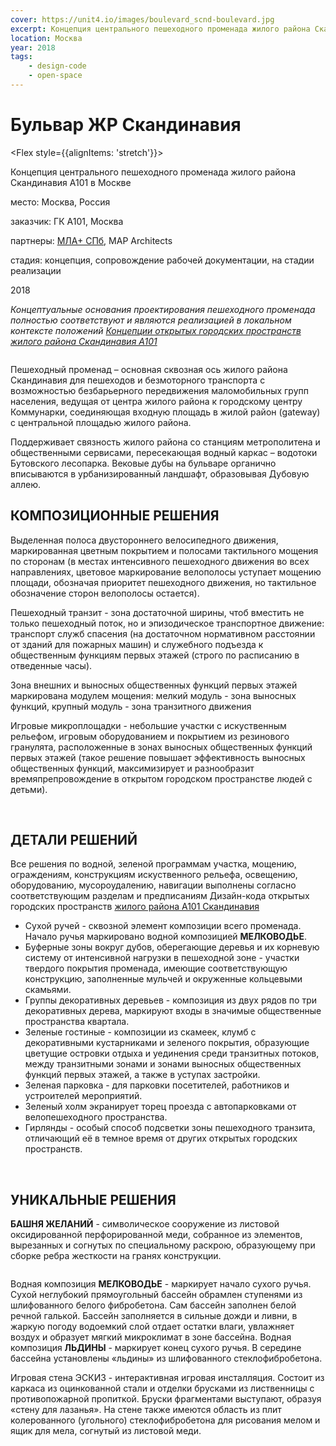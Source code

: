 ```yaml
---
cover: https://unit4.io/images/boulevard_scnd-boulevard.jpg
excerpt: Концепция центрального пешеходного променада жилого района Скандинавия А101
location: Москва
year: 2018
tags:
    - design-code
    - open-space
---
```


# Бульвар ЖР Скандинавия

<Flex style={{alignItems: 'stretch'}}>
<Flex col>

Концепция центрального пешеходного променада жилого района Скандинавия А101 в Москве

</Flex>

<div>
<p><BlackHighlight>место:</BlackHighlight> Москва, Россия</p>

<p><BlackHighlight>заказчик:</BlackHighlight> ГК А101, Москва</p>

[]()<p><BlackHighlight>партнеры:</BlackHighlight> [МЛА+ СПб](https://www.mlaplus.com/), MAP Architects</p>

<p><BlackHighlight>стадия:</BlackHighlight> концепция, сопровождение рабочей документации, на стадии реализации</p>

2018
</div>
</Flex>


_Концептуальные основания проектирования пешеходного променада полностью соответствуют
и являются реализацией в локальном контексте положений
[Концепции открытых городских пространств жилого района Скандинавия А101](/scnd-gb)_

<Image src="/images/boulevard_scnd-boulevard.jpg" alt="" />

Пешеходный променад – основная сквозная ось жилого района Скандинавия
для пешеходов и безмоторного транспорта с возможностью безбарьерного передвижения маломобильных групп
населения, ведущая от центра жилого района к городскому центру Коммунарки,
соединяющая входную площадь в жилой район (gateway) с центральной площадью жилого района.

Поддерживает связность жилого района со станциям метрополитена и общественными сервисами,
пересекающая водный каркас – водотоки Бутовского лесопарка.
Вековые дубы на бульваре органично вписываются в урбанизированный ландшафт, образовывая Дубовую аллею.

## КОМПОЗИЦИОННЫЕ РЕШЕНИЯ

Выделенная полоса двустороннего велосипедного движения,
маркированная цветным покрытием и полосами тактильного мощения по сторонам
(в местах интенсивного пешеходного движения во всех направлениях,
цветовое маркирование велополосы уступает мощению площади, обозначая приоритет пешеходного движения,
но тактильное обозначение сторон велополосы остается).

Пешеходный транзит - зона достаточной ширины, чтоб вместить не только пешеходный поток,
но и эпизодическое транспортное движение: транспорт служб спасения
(на достаточном нормативном расстоянии от зданий для пожарных машин) и служебного подъезда
к общественным функциям первых этажей (строго по расписанию в отведенные часы).

Зона внешних и выносных общественных функций первых этажей маркирована модулем мощения:
мелкий модуль - зона выносных функций, крупный модуль - зона транзитного движения

Игровые микроплощадки - небольшие участки с искуственным рельефом,
игровым оборудованием и покрытием из резинового гранулята,
расположенные в зонах выносных общественных функций первых этажей
(такое решение повышает эффективность выносных общественных функций, максимизирует и разнообразит
времяпрепровождение в открытом городском пространстве людей с детьми).

<Carousel effect='crossfade'>
	<Image src="/images/boulevard_scnd-07.jpg" alt="" />
	<Image src="/images/boulevard_scnd-08.jpg" alt="" />
</Carousel>

## ДЕТАЛИ РЕШЕНИЙ

Все решения по водной, зеленой программам участка, мощению, ограждениям,
конструкциям искуственного рельефа, освещению, оборудованию, мусороудалению,
навигации выполнены согласно соответствующим разделам и предписаниям
Дизайн-кода открытых городских пространств [жилого района А101 Скандинавия](/scnd-dc)

- Сухой ручей - сквозной элемент композиции всего променада.
  Начало ручья маркировано водной композицией **МЕЛКОВОДЬЕ**.
- Буферные зоны вокруг дубов, оберегающие деревья и их корневую систему от интенсивной нагрузки
  в пешеходной зоне - участки твердого покрытия променада, имеющие соответствующую конструкцию,
  заполненные мульчей и окруженные кольцевыми скамьями.
- Группы декоративных деревьев - композиция из двух рядов по три декоративных дерева,
  маркируют входы в значимые общественные пространства квартала.
- Зеленые гостиные - композиции из скамеек, клумб с декоративными кустарниками и зеленого покрытия,
  образующие цветущие островки отдыха и уединения среди транзитных потоков,
  между транзитными зонами и зонами выносных общественных функций первых этажей,
  а также в уступах застройки.
- Зеленая парковка - для парковки посетителей, работников и устроителей мероприятий.
- Зеленый холм экранирует торец проезда с автопарковками от велопешеходного пространства.
- Гирлянды - особый способ подсветки зоны пешеходного транзита,
  отличающий её в темное время от других открытых городских пространств.

<Carousel effect='crossfade'>
	<Image src="/images/boulevard_scnd-04.jpg" alt="" />
	<Image src="/images/boulevard_scnd-05.jpg" alt="" />
</Carousel>

## УНИКАЛЬНЫЕ РЕШЕНИЯ

**БАШНЯ ЖЕЛАНИЙ** - символическое сооружение из листовой оксидированной перфорированной меди,
собранное из элементов, вырезанных и согнутых по специальному раскрою,
образующему при сборке ребра жесткости на гранях конструкции.

<Image src="/images/boulevard_scnd-06.jpg" alt="" />

Водная композиция **МЕЛКОВОДЬЕ** - маркирует начало сухого ручья.
Сухой неглубокий прямоугольный бассейн обрамлен ступенями из шлифованного белого фибробетона.
Сам бассейн заполнен белой речной галькой.
Бассейн заполняется в сильные дожди и ливни, в жаркую погоду водоемкий слой отдает остатки влаги,
увлажняет воздух и образует мягкий микроклимат в зоне бассейна.
Водная композиция **ЛЬДИНЫ** - маркирует конец сухого ручья.
В середине бассейна установлены «льдины» из шлифованного стеклофибробетона.

Игровая стена ЭСКИЗ - интерактивная игровая инсталляция.
Состоит из каркаса из оцинкованной стали и отделки брусками из лиственницы с противопожарной пропиткой.
Бруски фрагментами выступают, образуя «стену для лазанья».
На стене также имеются область из плит колерованного (угольного) стеклофибробетона
для рисования мелом и ящик для мела, согнутый из листовой меди.


<Carousel effect='crossfade'>
	<Image src="/images/boulevard_scnd-02.jpg" alt="" />
	<Image src="/images/boulevard_scnd-03.jpg" alt="" />
</Carousel>


